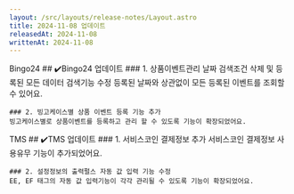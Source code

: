 ```yaml
---
layout: /src/layouts/release-notes/Layout.astro
title: 2024-11-08 업데이트
releasedAt: 2024-11-08
writtenAt: 2024-11-08
---
```



<Frame>
    <Badge style={'web'}>Bingo24</Badge>
    ## ✔️Bingo24 업데이트
    ### 1. 상품이벤트관리 날짜 검색조건 삭제 및 등록된 모든 데이터 검색기능 수정
    등록된 날짜와 상관없이 모든 등록된 이벤트를 조회할 수 있어요.

    ### 2. 빙고케이스별 상품 이벤트 등록 기능 추가
    빙고케이스별로 상품이벤트를 등록하고 관리 할 수 있도록 기능이 확장되었어요.
</Frame>

<Frame>
    <Badge style={'web'}>TMS</Badge>
    ## ✔️TMS 업데이트
    ### 1. 서비스코인 결제정보 추가
    서비스코인 결제정보 사용유무 기능이 추가되었어요.

    ### 2. 설정정보의 출력펄스 자동 값 입력 기능 수정
    EE, EF 태그의 자동 값 입력기능이 각각 관리될 수 있도록 기능이 확장되었어요.
</Frame>